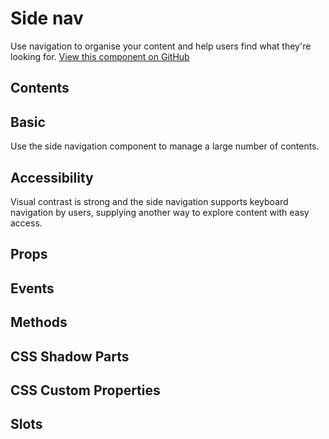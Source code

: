 # Side nav
Use navigation to organise your content and help users find what they're looking for. [View this component on GitHub](https://github.com/UKHO/admiralty-design-system/tree/main/packages/core/src/components/side-nav)

## Contents

## Basic
Use the side navigation component to manage a large number of contents.


<Basic/>

## Accessibility
Visual contrast is strong and the side navigation supports keyboard navigation by users, supplying another way to explore content with easy access.

## Props


<Props />

## Events


<Events />

## Methods


<Methods />

## CSS Shadow Parts


<Parts />

## CSS Custom Properties


<CustomProps />

## Slots


<Slots />
